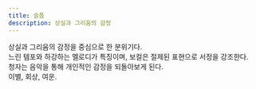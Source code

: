 ```yaml
---
title: 슬픔
description: 상실과 그리움의 감정
---
```


상실과 그리움의 감정을 중심으로 한 분위기다.  
느린 템포와 하강하는 멜로디가 특징이며, 보컬은 절제된 표현으로 서정을 강조한다.  
청자는 음악을 통해 개인적인 감정을 되돌아보게 된다.  
이별, 회상, 여운.